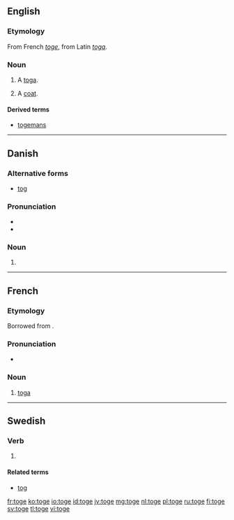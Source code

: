 ==English==

===Etymology===
From French ''[[toge#French|toge]]'', from Latin ''[[toga#Latin|toga]]''.

===Noun===
{{en-noun}}

# {{context|obsolete|lang=en}} A [[toga]].
# {{context|cant|lang=en}} A [[coat]].

====Derived terms====
* [[togemans]]

----

==Danish==

===Alternative forms===
* [[tog]]

===Pronunciation===
* {{IPA|/tɔːɡə/|[ˈtˢɔːwə]|lang=da}}
* {{homophones|tåge|lang=da}}

===Noun===
{{head|da|noun form|g=n}}

# {{form of|plural indefinite|tog|lang=da}}

----

==French==

===Etymology===
Borrowed from {{etyl|la|fr}} {{term|toga|lang=la}}.

===Pronunciation===
* {{IPA|/tɔʒ/|lang=fr}}

===Noun===
{{fr-noun|f}}

# [[toga]]

----

==Swedish==

===Verb===
{{head|sv|verb form}}

# {{context|dated|lang=sv}} {{sv-verb-form-subjunctive|taga}}

====Related terms====
* [[tog]]

[[fr:toge]]
[[ko:toge]]
[[io:toge]]
[[id:toge]]
[[jv:toge]]
[[mg:toge]]
[[nl:toge]]
[[pl:toge]]
[[ru:toge]]
[[fi:toge]]
[[sv:toge]]
[[tl:toge]]
[[vi:toge]]